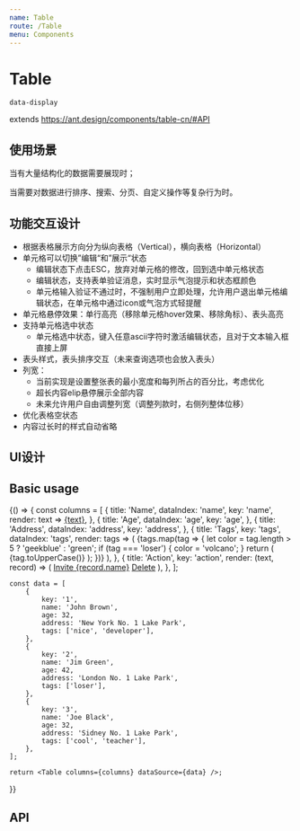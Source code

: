 ```yaml
---
name: Table
route: /Table
menu: Components
---
```



# Table

`data-display`

extends https://ant.design/components/table-cn/#API

## 使用场景

当有大量结构化的数据需要展现时；

当需要对数据进行排序、搜索、分页、自定义操作等复杂行为时。

## 功能交互设计

- 根据表格展示方向分为纵向表格（Vertical），横向表格（Horizontal）
- 单元格可以切换”编辑“和”展示“状态
    - 编辑状态下点击ESC，放弃对单元格的修改，回到选中单元格状态
    - 编辑状态，支持表单验证消息，实时显示气泡提示和状态框颜色
    - 单元格输入验证不通过时，不强制用户立即处理，允许用户退出单元格编辑状态，在单元格中通过icon或气泡方式轻提醒
- 单元格悬停效果：单行高亮（移除单元格hover效果、移除角标）、表头高亮
- 支持单元格选中状态
    - 单元格选中状态，键入任意ascii字符时激活编辑状态，且对于文本输入框直接上屏
- 表头样式，表头排序交互（未来查询选项也会放入表头）
- 列宽：
	- 当前实现是设置整张表的最小宽度和每列所占的百分比，考虑优化
	- 超长内容elip悬停展示全部内容
	- 未来允许用户自由调整列宽（调整列款时，右侧列整体位移）
- 优化表格空状态
- 内容过长时的样式自动省略

## UI设计

## Basic usage

<Playground>
 {() => {
    const columns = [
    {
        title: 'Name',
        dataIndex: 'name',
        key: 'name',
        render: text => <a href="javascript:;">{text}</a>,
    },
    {
        title: 'Age',
        dataIndex: 'age',
        key: 'age',
    },
    {
        title: 'Address',
        dataIndex: 'address',
        key: 'address',
    },
    {
        title: 'Tags',
        key: 'tags',
        dataIndex: 'tags',
        render: tags => (
        <span>
            {tags.map(tag => {
            let color = tag.length > 5 ? 'geekblue' : 'green';
            if (tag === 'loser') {
                color = 'volcano';
            }
            return (
                <Tag color={color} key={tag}>
                {tag.toUpperCase()}
                </Tag>
            );
            })}
        </span>
        ),
    },
    {
        title: 'Action',
        key: 'action',
        render: (text, record) => (
        <span>
            <a href="javascript:;">Invite {record.name}</a>
            <Divider type="vertical" />
            <a href="javascript:;">Delete</a>
        </span>
        ),
    },
    ];

    const data = [
        {
            key: '1',
            name: 'John Brown',
            age: 32,
            address: 'New York No. 1 Lake Park',
            tags: ['nice', 'developer'],
        },
        {
            key: '2',
            name: 'Jim Green',
            age: 42,
            address: 'London No. 1 Lake Park',
            tags: ['loser'],
        },
        {
            key: '3',
            name: 'Joe Black',
            age: 32,
            address: 'Sidney No. 1 Lake Park',
            tags: ['cool', 'teacher'],
        },
    ];

    return <Table columns={columns} dataSource={data} />;
}}

</Playground>


## API

<Props of={Table} />

